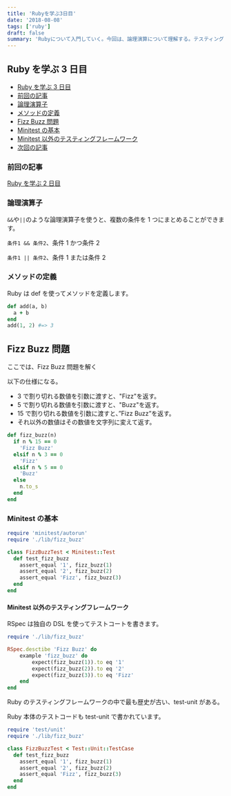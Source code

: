 ```yaml
---
title: 'Rubyを学ぶ3日目'
date: '2018-08-08'
tags: ['ruby']
draft: false
summary: 'Rubyについて入門していく。今回は、論理演算について理解する。テスティングについて...'
---
```


## Ruby を学ぶ 3 日目

- [Ruby を学ぶ 3 日目](#ruby%E3%82%92%E5%AD%A6%E3%81%B6-3%E6%97%A5%E7%9B%AE)
- [前回の記事](#%E5%89%8D%E5%9B%9E%E3%81%AE%E8%A8%98%E4%BA%8B)
- [論理演算子](#%E8%AB%96%E7%90%86%E6%BC%94%E7%AE%97%E5%AD%90)
- [メソッドの定義](#%E3%83%A1%E3%82%BD%E3%83%83%E3%83%89%E3%81%AE%E5%AE%9A%E7%BE%A9)
- [Fizz Buzz 問題](#fizz-buzz-%E5%95%8F%E9%A1%8C)
- [Minitest の基本](#minitest-%E3%81%AE%E5%9F%BA%E6%9C%AC)
- [Minitest 以外のテスティングフレームワーク](#minitest-%E4%BB%A5%E5%A4%96%E3%81%AE%E3%83%86%E3%82%B9%E3%83%86%E3%82%A3%E3%83%B3%E3%82%B0%E3%83%95%E3%83%AC%E3%83%BC%E3%83%A0%E3%83%AF%E3%83%BC%E3%82%AF)
- [次回の記事](#%E6%AC%A1%E5%9B%9E%E3%81%AE%E8%A8%98%E4%BA%8B)

### 前回の記事

[Ruby を学ぶ 2 日目](https://yoshikawa.dev/blog/ruby/basic2)

### 論理演算子

`&&`や`||`のような論理演算子を使うと、複数の条件を 1 つにまとめることができます。

`条件1 && 条件2`、条件 1 かつ条件 2

`条件1 || 条件2`、条件 1 または条件 2

### メソッドの定義

Ruby は def を使ってメソッドを定義します。

```ruby
def add(a, b)
  a + b
end
add(1, 2) #=> 3
```

## Fizz Buzz 問題

ここでは、Fizz Buzz 問題を解く

以下の仕様になる。

- 3 で割り切れる数値を引数に渡すと、"Fizz"を返す。
- 5 で割り切れる数値を引数に渡すと、"Buzz"を返す。
- 15 で割り切れる数値を引数に渡すと、”Fizz Buzz”を返す。
- それ以外の数値はその数値を文字列に変えて返す。

```ruby
def fizz_buzz(n)
  if n % 15 == 0
    'Fizz Buzz'
  elsif n % 3 == 0
    'Fizz'
  elsif n % 5 == 0
    'Buzz'
  else
    n.to_s
  end
end
```

### Minitest の基本

```ruby
require 'minitest/autorun'
require './lib/fizz_buzz'

class FizzBuzzTest < Minitest::Test
  def test_fizz_buzz
    assert_equal '1', fizz_buzz(1)
    assert_equal '2', fizz_buzz(2)
    assert_equal 'Fizz', fizz_buzz(3)
  end
end
```

#### Minitest 以外のテスティングフレームワーク

RSpec は独自の DSL を使ってテストコートを書きます。

```ruby
require './lib/fizz_buzz'

RSpec.desctibe 'Fizz Buzz' do
    example 'fizz_buzz' do
        expect(fizz_buzz(1)).to eq '1'
        expect(fizz_buzz(2)).to eq '2'
        expect(fizz_buzz(3)).to eq 'Fizz'
    end
end
```

Ruby のテスティングフレームワークの中で最も歴史が古い、test-unit がある。

Ruby 本体のテストコードも test-unit で書かれています。

```ruby
require 'test/unit'
require './lib/fizz_buzz'

class FizzBuzzTest < Test::Unit::TestCase
  def test_fizz_buzz
    assert_equal '1', fizz_buzz(1)
    assert_equal '2', fizz_buzz(2)
    assert_equal 'Fizz', fizz_buzz(3)
  end
end
```
